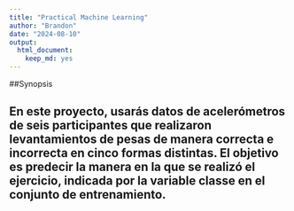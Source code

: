```yaml
---
title: "Practical Machine Learning"
author: "Brandon"
date: "2024-08-10"
output:
  html_document:
    keep_md: yes
---
```


##Synopsis

En este proyecto, usarás datos de acelerómetros de seis participantes que realizaron levantamientos de pesas de manera correcta e incorrecta en cinco formas distintas. El objetivo es predecir la manera en la que se realizó el ejercicio, indicada por la variable classe en el conjunto de entrenamiento.
---